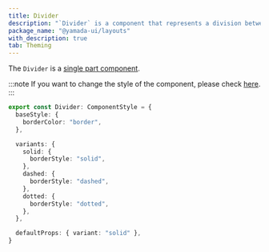 ```yaml
---
title: Divider
description: "`Divider` is a component that represents a division between elements."
package_name: "@yamada-ui/layouts"
with_description: true
tab: Theming
---
```


The `Divider` is a [single part component](/styled-system/theming/component-style#single-part-component).

:::note
If you want to change the style of the component, please check [here](/styled-system/theming/customize-theme#changing-the-style-of-components).
:::

```ts
export const Divider: ComponentStyle = {
  baseStyle: {
    borderColor: "border",
  },

  variants: {
    solid: {
      borderStyle: "solid",
    },
    dashed: {
      borderStyle: "dashed",
    },
    dotted: {
      borderStyle: "dotted",
    },
  },

  defaultProps: { variant: "solid" },
}
```
